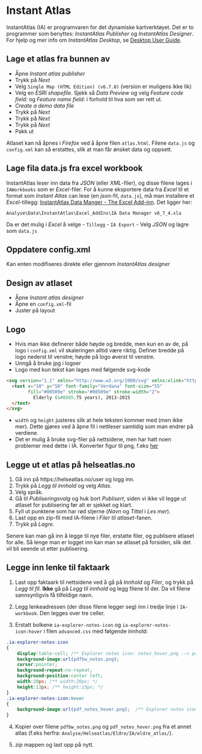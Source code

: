 # Instant Atlas

InstantAtlas (IA) er programvaren for det dynamiske kartverktøyet. 
Det er to programmer som benyttes: *InstantAtlas Publisher* og *InstantAtlas Designer*. 
For hjelp og mer info om *InstantAtlas Desktop*, se [Desktop User Guide](https://help.instantatlas.com/instantatlas-desktop/en/welcome/desktop-user-guide/).

## Lage et atlas fra bunnen av

- Åpne *Instant atlas publisher*
- Trykk på *Next*
- Velg `Single Map (HTML Edition) (v6.7.8)` (version er muligens ikke lik)
- Velg en *ESRI shapefile*. Sjekk så *Data Preview* og velg *Feature code field:* og *Feature name field:* i forhold til hva som ser rett ut.
- *Create a demo data file*
- Trykk på *Next*
- Trykk på *Next*
- Trykk på *Next*
- Pakk ut


Atlaset kan nå åpnes i *Firefox* ved å åpne filen `atlas.html`. Filene `data.js` og `config.xml` kan så erstattes, slik at man får ønsket data og oppsett. 

## Lage fila data.js fra excel workbook 

InstantAtlas leser inn data fra *JSON* (eller *XML*-filer), og disse filene lages i `IAWorkbooks` som er *Excel*-filer. 
For å kunne eksportere data fra *Excel* til et format som *Instant Atlas* can lese (en *json*-fil, `data.js`), 
må man installere et *Excel*-tillegg: [InstantAtlas Data Manger - The Excel Add-inn](https://help.instantatlas.com/instantatlas-desktop/en/welcome/desktop-user-guide/the-instantatlas-excel-data-manager/the-excel-add-in/). 
Det ligger her:

```
Analyse\Data\InstantAtlas\Excel_AddIns\IA Data Manager v6_7_4.xla
```

Da er det mulig i *Excel* å velge
- `Tillegg` - `IA Export`
- Velg *JSON* og lagre som `data.js`

## Oppdatere config.xml

Kan enten modifiseres direkte eller gjennom *InstantAtlas designer*

## Design av atlaset

- Åpne *Instant atlas designer*
- Åpne en `config.xml`-fil
- Juster på layout

## Logo

- Hvis man ikke definerer både høyde og bredde, men kun en av de, på logo i `config.xml` vil skaleringen alltid være riktig. Definer bredde på logo nederst til venstre; høyde på logo øverst til venstre.
- Unngå å bruke jpg i logoer
- Logo med kun tekst kan lages med følgende svg-kode

```html
<svg version="1.1" xmlns="http://www.w3.org/2000/svg" xmlns:xlink="http://www.w3.org/1999/xlink" width="900" height="66">
  <text x="10" y="50" font-family="Verdana" font-size="55"
        fill="#00509e" stroke="#00509e" stroke-width="2">
          Elderly (&#8805;75 years), 2013-2015
  </text>
</svg>
```

- `width` og `height` justeres slik at hele teksten kommer med (men ikke mer). Dette gjøres ved å åpne fil i nettleser samtidig som man endrer på verdiene.
- Det er mulig å bruke svg-filer på nettsidene, men har hatt noen problemer med dette i IA. Konverter figur til png, f.eks [her](http://svgtopng.com/)

## Legge ut et atlas på helseatlas.no

1. Gå inn på https://helseatlas.no/user og logg inn.
2. Trykk på *Legg til innhold* og velg *Atlas*.
3. Velg språk.
4. Gå til *Publiseringsvalg* og huk bort *Publisert*, siden vi ikke vil legge ut atlaset for publisering før alt er sjekket og klart.
5. Fyll ut punktene som har rød stjerne (*Navn* og *Tittel* i *Les mer*).
6. Last opp en zip-fil med IA-filene i *Filer til atlaset*-fanen.
7. Trykk på *Lagre*.

Senere kan man gå inn å legge til nye filer, erstatte filer, og publisere atlaset for alle. 
Så lenge man er logget inn kan man se atlaset på forsiden, slik det vil bli seende ut etter publisering.

## Legge inn lenke til faktaark

1. Last opp faktaark til nettsidene ved å gå på *Innhold* og *Filer*, og trykk på *Legg til fil*. **Ikke** gå på *Legg til innhold* og legg filene til der. Da vil filene sannsynligvis få tilfeldige navn.

2. Legg lenkeadressen (der disse filene legger seg) inn i tredje linje i `IA-workbook`. Den legges over tre celler.

3. Erstatt bolkene `ia-explorer-notes-icon` og `ia-explorer-notes-icon:hover` i filen `advanced.css` med følgende innhold:

```css
.ia-explorer-notes-icon 
{ 
	display:table-cell; /** Explorer notes icon: notes_hover.png --> pdfbw_notes.png*/
	background-image:url(pdfbw_notes.png);
	cursor:pointer;
	background-repeat:no-repeat;
	background-position:center left;
	width:20px; /** width:20px; */
	height:13px; /** height:13px; */		
}
.ia-explorer-notes-icon:hover
{
	background-image:url(pdf_notes_hover.png);  /** Explorer notes icon: notes_hover.png -->  pdf_notes_hover.png*/
}
```

4. Kopier over filene `pdfbw_notes.png` og `pdf_notes_hover.png` fra et annet atlas (f.eks herfra: `Analyse/Helseatlas/Eldre/IA/eldre_atlas/`).

5. *zip* mappen og last opp på nytt.
